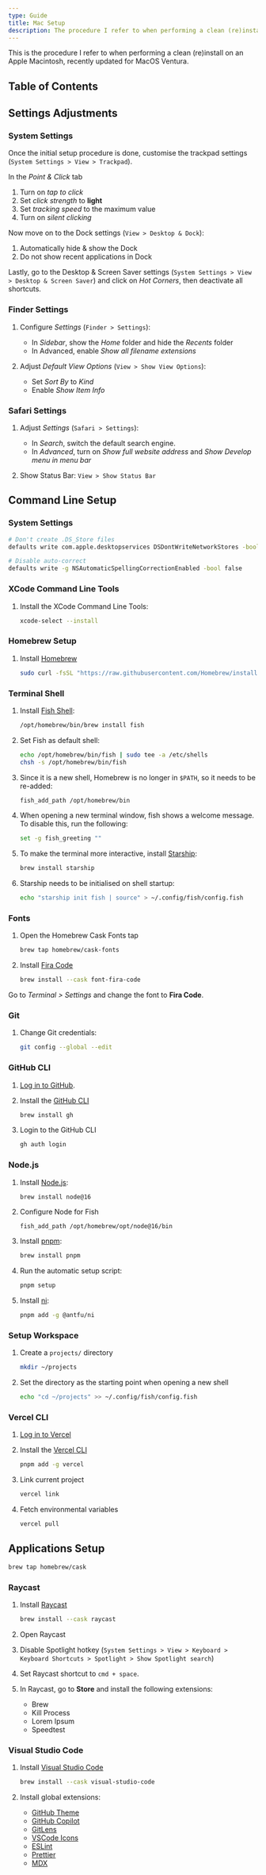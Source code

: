 ```yaml
---
type: Guide
title: Mac Setup
description: The procedure I refer to when performing a clean (re)install on an Apple Macintosh
---
```


This is the procedure I refer to when performing a clean (re)install on an Apple Macintosh, recently updated for MacOS Ventura.

## Table of Contents

## Settings Adjustments

### System Settings

Once the initial setup procedure is done, customise the trackpad settings (`System Settings > View > Trackpad`).

In the _Point & Click_ tab

1. Turn on _tap to click_
2. Set _click strength_ to **light**
3. Set _tracking speed_ to the maximum value
4. Turn on _silent clicking_

Now move on to the Dock settings (`View > Desktop & Dock`):

1. Automatically hide & show the Dock
2. Do not show recent applications in Dock

Lastly, go to the Desktop & Screen Saver settings (`System Settings > View > Desktop & Screen Saver`) and click on _Hot Corners_, then deactivate all shortcuts.

### Finder Settings

1. Configure _Settings_ (`Finder > Settings`):

   - In _Sidebar_, show the _Home_ folder and hide the _Recents_ folder
   - In Advanced, enable _Show all filename extensions_

2. Adjust _Default View Options_ (`View > Show View Options`):

   - Set _Sort By_ to _Kind_
   - Enable _Show Item Info_

### Safari Settings

1. Adjust _Settings_ (`Safari > Settings`):

   - In _Search_, switch the default search engine.
   - In _Advanced_, turn on _Show full website address_ and _Show Develop menu in menu bar_

2. Show Status Bar: `View > Show Status Bar`

## Command Line Setup

### System Settings

```bash
# Don't create .DS_Store files
defaults write com.apple.desktopservices DSDontWriteNetworkStores -bool true

# Disable auto-correct
defaults write -g NSAutomaticSpellingCorrectionEnabled -bool false
```

### XCode Command Line Tools

1. Install the XCode Command Line Tools:

   ```bash
   xcode-select --install
   ```

### Homebrew Setup

1. Install [Homebrew](https://brew.sh)

   ```bash
   sudo curl -fsSL "https://raw.githubusercontent.com/Homebrew/install/HEAD/install.sh" | bash
   ```

### Terminal Shell

1. Install [Fish Shell](https://fishshell.com):

   ```bash
   /opt/homebrew/bin/brew install fish
   ```

2. Set Fish as default shell:

   ```bash
   echo /opt/homebrew/bin/fish | sudo tee -a /etc/shells
   chsh -s /opt/homebrew/bin/fish
   ```

3. Since it is a new shell, Homebrew is no longer in `$PATH`, so it needs to be re-added:

   ```bash
   fish_add_path /opt/homebrew/bin
   ```

4. When opening a new terminal window, fish shows a welcome message. To disable this, run the following:

   ```bash
   set -g fish_greeting ""
   ```

5. To make the terminal more interactive, install [Starship](https://starship.rs):

   ```bash
   brew install starship
   ```

6. Starship needs to be initialised on shell startup:

   ```bash
   echo "starship init fish | source" > ~/.config/fish/config.fish
   ```

### Fonts

1. Open the Homebrew Cask Fonts tap

   ```bash
   brew tap homebrew/cask-fonts
   ```

1. Install [Fira Code](https://github.com/tonsky/FiraCode)

   ```bash
   brew install --cask font-fira-code
   ```

Go to _Terminal > Settings_ and change the font to **Fira Code**.

### Git

1. Change Git credentials:

   ```bash
   git config --global --edit
   ```

### GitHub CLI

1. [Log in to GitHub](https://github.com/login).

2. Install the [GitHub CLI](https://cli.github.com)

   ```bash
   brew install gh
   ```

3. Login to the GitHub CLI

   ```bash
   gh auth login
   ```

### Node.js

1. Install [Node.js](https://nodejs.org):

   ```bash
   brew install node@16
   ```

2. Configure Node for Fish

   ```
   fish_add_path /opt/homebrew/opt/node@16/bin
   ```

3. Install [pnpm](https://pnpm.io):

   ```bash
   brew install pnpm
   ```

4. Run the automatic setup script:

   ```bash
   pnpm setup
   ```

5. Install [ni](https://github.com/antfu/ni):

   ```bash
   pnpm add -g @antfu/ni
   ```

### Setup Workspace

1. Create a `projects/` directory

   ```bash
   mkdir ~/projects
   ```

2. Set the directory as the starting point when opening a new shell
   ```bash
   echo "cd ~/projects" >> ~/.config/fish/config.fish
   ```

### Vercel CLI

1. [Log in to Vercel](https://vercel.com/login)

2. Install the [Vercel CLI](https://vercel.com/cli)

   ```bash
   pnpm add -g vercel
   ```

3. Link current project

   ```bash
   vercel link
   ```

4. Fetch environmental variables

   ```bash
   vercel pull
   ```

## Applications Setup

```bash
brew tap homebrew/cask
```

### Raycast

1. Install [Raycast](https://code.visualstudio.org)

   ```bash
   brew install --cask raycast
   ```

2. Open Raycast

3. Disable Spotlight hotkey (`System Settings > View > Keyboard > Keyboard Shortcuts > Spotlight > Show Spotlight search`)

4. Set Raycast shortcut to `cmd + space`.

5. In Raycast, go to **Store** and install the following extensions:

   - Brew
   - Kill Process
   - Lorem Ipsum
   - Speedtest

### Visual Studio Code

1. Install [Visual Studio Code](https://code.visualstudio.org)

   ```bash
   brew install --cask visual-studio-code
   ```

2. Install global extensions:

   - [GitHub Theme](https://marketplace.visualstudio.com/items?itemName=GitHub.github-vscode-theme)
   - [GitHub Copilot](https://marketplace.visualstudio.com/items?itemName=GitHub.copilot)
   - [GitLens](https://marketplace.visualstudio.com/items?itemName=eamodio.gitlens)
   - [VSCode Icons](https://marketplace.visualstudio.com/items?itemName=vscode-icons-team.vscode-icons)
   - [ESLint](https://marketplace.visualstudio.com/items?itemName=dbaeumer.vscode-eslint)
   - [Prettier](https://marketplace.visualstudio.com/items?itemName=esbenp.prettier-vscode)
   - [MDX](https://marketplace.visualstudio.com/items?itemName=unifiedjs.vscode-mdx)
